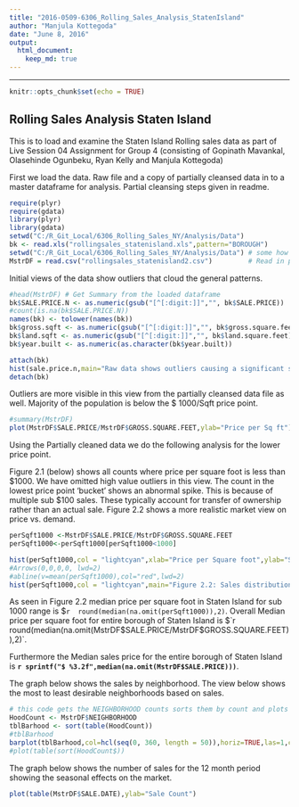 ---
title: "2016-0509-6306_Rolling_Sales_Analysis_StatenIsland"
author: "Manjula Kottegoda"
date: "June 8, 2016"
output: 
  html_document:
    keep_md: true
---

***

```{r setup, include=FALSE}
knitr::opts_chunk$set(echo = TRUE)
```

## Rolling Sales Analysis Staten Island

This is to load and examine the Staten Island Rolling sales data as part of Live Session 04 Assignment for Group 4 (consisting of Gopinath Mavankal, Olasehinde Ogunbeku, Ryan Kelly and Manjula Kottegoda)


First we load the data. Raw file and a copy of partially cleansed data in to a master dataframe for analysis. Partial cleansing  steps given in readme.

```{r echo=FALSE, include=FALSE}
require(plyr) 
require(gdata)
library(plyr)
library(gdata)
setwd("C:/R_Git_Local/6306_Rolling_Sales_NY/Analysis/Data")
bk <- read.xls("rollingsales_statenisland.xls",pattern="BOROUGH")
setwd("C:/R_Git_Local/6306_Rolling_Sales_NY/Analysis/Data") # some how didnt work with out this??
MstrDF = read.csv("rollingsales_statenisland2.csv")         # Read in partially cleaned  file
```

Initial views of the data show outliers that cloud the general patterns.

```{r echo=FALSE}
#head(MstrDF) # Get Summary from the loaded dataframe
bk$SALE.PRICE.N <- as.numeric(gsub("[^[:digit:]]","", bk$SALE.PRICE))
#count(is.na(bk$SALE.PRICE.N))
names(bk) <- tolower(names(bk)) 
bk$gross.sqft <- as.numeric(gsub("[^[:digit:]]","", bk$gross.square.feet))
bk$land.sqft <- as.numeric(gsub("[^[:digit:]]","", bk$land.square.feet))
bk$year.built <- as.numeric(as.character(bk$year.built))

attach(bk)
hist(sale.price.n,main="Raw data shows outliers causing a significant skew") 
detach(bk)

```


Outliers are more visible in this view from the partially cleansed data file as well. Majority of the population is below the $ 1000/Sqft price point.

```{r  echo=FALSE}
#summary(MstrDF)
plot(MstrDF$SALE.PRICE/MstrDF$GROSS.SQUARE.FEET,ylab="Price per Sq ft")
```


Using the Partially cleaned data we do the following analysis for the lower price point.

Figure 2.1 (below) shows all counts where price per square foot is less than $1000. We have omitted high value outliers in this view. The count in the lowest price point 'bucket' shows an abnormal spike. This is because of multiple sub $100 sales. These typically account for transfer of ownership rather than an actual sale. Figure 2.2 shows a more realistic market view on price vs. demand. 

```{r  echo=FALSE}
perSqft1000 <-MstrDF$SALE.PRICE/MstrDF$GROSS.SQUARE.FEET
perSqft1000<-perSqft1000[perSqft1000<1000]

hist(perSqft1000,col = "lightcyan",xlab="Price per Square foot",ylab="Sales Count",main="Figure 2.1: Sales distribution for PriceperSqft <  $1000 ",las=1,breaks=100)
#Arrows(0,0,0,0, lwd=2)
#abline(v=mean(perSqft1000),col="red",lwd=2)
hist(perSqft1000,col = "lightcyan",main="Figure 2.2: Sales distribution for PriceperSqft between $100-$600",xlab="Price per Square foot", ylab="Sales Count",xlim=c(100,600),las=1, breaks=100)
```

As seen in Figure 2.2 median price per square foot in Staten Island for sub 1000 range is $`r  round(median(na.omit(perSqft1000)),2)`. Overall Median price per square foot for entire borough of Staten Island is $`r  round(median(na.omit(MstrDF$SALE.PRICE/MstrDF$GROSS.SQUARE.FEET)),2)`. 

Furthermore the Median sales price for the entire borough of Staten Island is **`r sprintf("$ %3.2f",median(na.omit(MstrDF$SALE.PRICE)))`**.



The graph below shows the sales by neighborhood. The view below shows the most to least desirable  neighborhoods based on sales.

```{r  echo=FALSE}
# this code gets the NEIGHBORHOOD counts sorts them by count and plots to show desirability
HoodCount <- MstrDF$NEIGHBORHOOD
tblBarhood <- sort(table(HoodCount))
#tblBarhood
barplot(tblBarhood,col=hcl(seq(0, 360, length = 50)),horiz=TRUE,las=1,cex.names=0.5, width = 100, space = NULL)
#plot(table(sort(HoodCount$))
```

The graph below shows the number of sales for the 12 month period showing the seasonal effects on the market.

```{r  echo=FALSE}
plot(table(MstrDF$SALE.DATE),ylab="Sale Count") 
```

